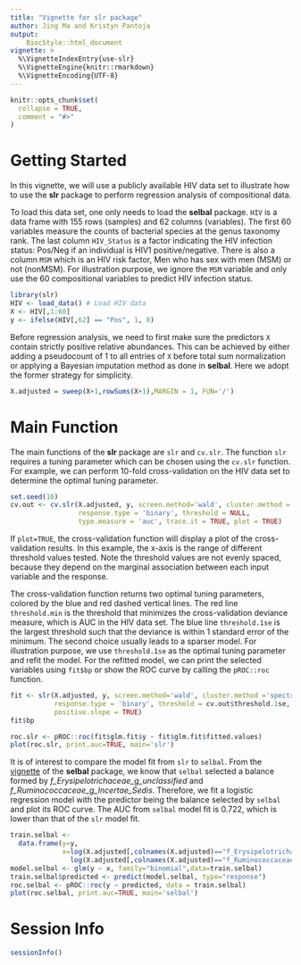 ```yaml
---
title: "Vignette for slr package"
author: Jing Ma and Kristyn Pantoja
output:     
    BiocStyle::html_document
vignette: >
  %\VignetteIndexEntry{use-slr}
  %\VignetteEngine{knitr::rmarkdown}
  %\VignetteEncoding{UTF-8}
---
```


```r
knitr::opts_chunk$set(
  collapse = TRUE,
  comment = "#>"
)
```

# Getting Started

In this vignette, we will use a publicly available HIV data set to illustrate how to use the **slr** package to perform regression analysis of compositional data. 

To load this data set, one only needs to load the **selbal** package. `HIV` is a data frame with 155 rows (samples) and 62 columns (variables). The first 60 variables measure the counts of bacterial species at the genus taxonomy rank. The last column `HIV_Status` is a factor indicating the HIV infection status: Pos/Neg if an individual is HIV1 positive/negative. There is also a column `MSM` which is an HIV risk factor, Men who has sex with men (MSM) or not (nonMSM). For illustration purpose, we ignore the `MSM` variable and only use the 60 compositional variables to predict HIV infection status. 

```r
library(slr)
HIV <- load_data() # Load HIV data
X <- HIV[,1:60]
y <- ifelse(HIV[,62] == "Pos", 1, 0)
```

Before regression analysis, we need to first make sure the predictors `X` contain strictly positive relative abundances. This can be achieved by either adding a pseudocount of 1 to all entries of `X` before total sum normalization or applying a Bayesian imputation method as done in **selbal**. Here we adopt the former strategy for simplicity. 

```r
X.adjusted = sweep(X+1,rowSums(X+1),MARGIN = 1, FUN='/')
```

# Main Function

The main functions of the **slr** package are `slr` and `cv.slr`. The function `slr` requires a tuning parameter which can be chosen using the `cv.slr` function. For example, we can perform 10-fold cross-validation on the HIV data set to determine the optimal tuning parameter. 

```r
set.seed(10)
cv.out <- cv.slr(X.adjusted, y, screen.method='wald', cluster.method ='spectral', 
                 response.type = 'binary', threshold = NULL, 
                 type.measure = 'auc', trace.it = TRUE, plot = TRUE)
```

If `plot=TRUE`, the cross-validation function will display a plot of the cross-validation results. In this example, the x-axis is the range of different threshold values tested. Note the threshold values are not evenly spaced, because they depend on the marginal association between each input variable and the response. 

The cross-validation function returns two optimal tuning parameters, colored by the blue and red dashed vertical lines. The red line `threshold.min` is the threshold that minimizes the cross-validation deviance measure, which is AUC in the HIV data set. The blue line `threshold.1se` is the largest threshold such that the deviance is within 1 standard error of the minimum. The second choice usually leads to a sparser model. For illustration purpose, we use `threshold.1se` as the optimal tuning parameter and refit the model. For the refitted model, we can print the selected variables using `fit$bp` or show the ROC curve by calling the `pROC::roc` function. 

```r
fit <- slr(X.adjusted, y, screen.method='wald', cluster.method ='spectral', 
           response.type = 'binary', threshold = cv.out$threshold.1se,
           positive.slope = TRUE)
fit$bp

roc.slr <- pROC::roc(fit$glm.fit$y ~ fit$glm.fit$fitted.values)
plot(roc.slr, print.auc=TRUE, main='slr')
```

It is of interest to compare the model fit from `slr` to `selbal`. From the [vignette](https://htmlpreview.github.io/?https://github.com/malucalle/selbal/blob/master/vignettes/vignette.html) of the **selbal** package, we know that `selbal` selected a balance formed by *f_Erysipelotrichaceae_g_unclassified* and *f_Ruminococcaceae_g_Incertae_Sedis*. Therefore, we fit a logistic regression model with the predictor being the balance selected by `selbal` and plot its ROC curve. The AUC from `selbal` model fit is 0.722, which is lower than that of the `slr` model fit.      

```r
train.selbal <- 
  data.frame(y=y,
             x=log(X.adjusted[,colnames(X.adjusted)=="f_Erysipelotrichaceae_g_unclassified"]) -
               log(X.adjusted[,colnames(X.adjusted)=="f_Ruminococcaceae_g_Incertae_Sedis"]))
model.selbal <- glm(y ~ x, family="binomial",data=train.selbal)
train.selbal$predicted <- predict(model.selbal, type="response")
roc.selbal <- pROC::roc(y ~ predicted, data = train.selbal)
plot(roc.selbal, print.auc=TRUE, main='selbal')
```

# Session Info

```r
sessionInfo()
```


